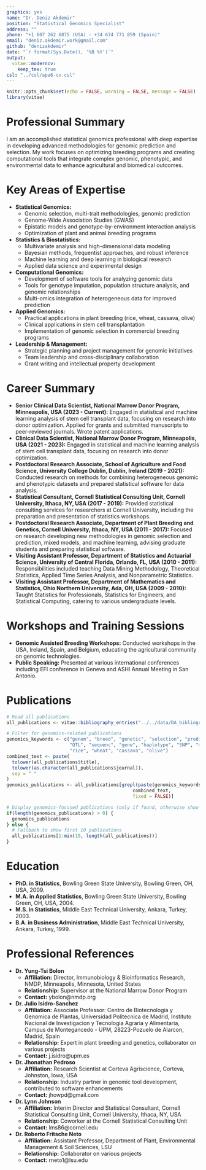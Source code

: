 ```yaml
---
graphics: yes
name: "Dr. Deniz Akdemir"
position: "Statistical Genomics Specialist"
address: ""
phone: "+1 607 262 6875 (USA) - +34 674 771 859 (Spain)"
email: "deniz.akdemir.work@gmail.com"
github: "denizakdemir"
date: "`r format(Sys.Date(), '%B %Y')`"
output: 
  vitae::moderncv:
    keep_tex: true
csl: "../csl/apa6-cv.csl"
---
```


```r
knitr::opts_chunk$set(echo = FALSE, warning = FALSE, message = FALSE)
library(vitae)
```

# Professional Summary

I am an accomplished statistical genomics professional with deep expertise in developing advanced methodologies for genomic prediction and selection. My work focuses on optimizing breeding programs and creating computational tools that integrate complex genomic, phenotypic, and environmental data to enhance agricultural and biomedical outcomes.

# Key Areas of Expertise

- **Statistical Genomics:**
  - Genomic selection, multi-trait methodologies, genomic prediction
  - Genome-Wide Association Studies (GWAS)
  - Epistatic models and genotype-by-environment interaction analysis
  - Optimization of plant and animal breeding programs

- **Statistics & Biostatistics:**
  - Multivariate analysis and high-dimensional data modeling
  - Bayesian methods, frequentist approaches, and robust inference
  - Machine learning and deep learning in biological research
  - Applied data science and experimental design

- **Computational Genomics:**
  - Development of software tools for analyzing genomic data
  - Tools for genotype imputation, population structure analysis, and genomic relationships
  - Multi-omics integration of heterogeneous data for improved prediction

- **Applied Genomics:**
  - Practical applications in plant breeding (rice, wheat, cassava, olive)
  - Clinical applications in stem cell transplantation
  - Implementation of genomic selection in commercial breeding programs

- **Leadership & Management:**
  - Strategic planning and project management for genomic initiatives
  - Team leadership and cross-disciplinary collaboration
  - Grant writing and intellectual property development


# Career Summary
-   **Senior Clinical Data Scientist, National Marrow Donor Program, Minneapolis, USA (2023 - Current):** Engaged in statistical and machine learning analysis of stem cell transplant data, focusing on research into donor optimization. Applied for grants and submitted manuscripts to peer-reviewed journals. Wrote patent applications.
-   **Clinical Data Scientist, National Marrow Donor Program, Minneapolis, USA (2021 - 2023):** Engaged in statistical and machine learning analysis of stem cell transplant data, focusing on research into donor optimization.
- **Postdoctoral Research Associate, School of Agriculture and Food Science, University College Dublin, Dublin, Ireland (2019 - 2021):** Conducted research on methods for combining heterogeneous genomic and phenotypic datasets and prepared statistical software for data analysis.
- **Statistical Consultant, Cornell Statistical Consulting Unit, Cornell University, Ithaca, NY, USA (2017 - 2019):** Provided statistical consulting services for researchers at Cornell University, including the preparation and presentation of statistics workshops.
- **Postdoctoral Research Associate, Department of Plant Breeding and Genetics, Cornell University, Ithaca, NY, USA (2011 - 2017):** Focused on research developing new methodologies in genomic selection and prediction, mixed models, and machine learning, advising graduate students and preparing statistical software.
- **Visiting Assistant Professor, Department of Statistics and Actuarial Science, University of Central Florida, Orlando, FL, USA (2010 - 2011):** Responsibilities included teaching Data Mining Methodology, Theoretical Statistics, Applied Time Series Analysis, and Nonparametric Statistics.
- **Visiting Assistant Professor, Department of Mathematics and Statistics, Ohio Northern University, Ada, OH, USA (2009 - 2010):** Taught Statistics for Professionals, Statistics for Engineers, and Statistical Computing, catering to various undergraduate levels.

# Workshops and Training Sessions

- **Genomic Assisted Breeding Workshops:** Conducted workshops in the USA, Ireland, Spain, and Belgium, educating the agricultural community on genomic technologies.
- **Public Speaking:** Presented at various international conferences including EFI conference in Geneva and ASHI Annual Meeting in San Antonio.

# Publications

```r
# Read all publications
all_publications <- vitae::bibliography_entries("../../data/DA_bibliography.bib")

# Filter for genomics-related publications
genomics_keywords <- c("genom", "breed", "genetic", "selection", "prediction", "GWAS", "epistasis", 
                       "QTL", "sequenc", "gene", "haplotype", "SNP", "marker", "crop", "plant",
                       "rice", "wheat", "cassava", "olive")
combined_text <- paste(
  tolower(all_publications$title), 
  tolower(as.character(all_publications$journal)),
  sep = " "
)
genomics_publications <- all_publications[grepl(paste(genomics_keywords, collapse="|"), 
                                              combined_text, 
                                              fixed = FALSE)]

# Display genomics-focused publications (only if found, otherwise show first 10)
if(length(genomics_publications) > 0) {
  genomics_publications
} else {
  # Fallback to show first 10 publications
  all_publications[1:min(10, length(all_publications))]
}
```

# Education

- **PhD. in Statistics**, Bowling Green State University, Bowling Green, OH, USA, 2009.
- **M.A. in Applied Statistics**, Bowling Green State University, Bowling Green, OH, USA, 2004.
- **M.S. in Statistics**, Middle East Technical University, Ankara, Turkey, 2003.
- **B.A. in Business Administration**, Middle East Technical University, Ankara, Turkey, 1999.

# Professional References

- **Dr. Yung-Tsi Bolon**
  - **Affiliation:** Director, Immunobiology & Bioinformatics Research, NMDP, Minneapolis, Minnesota, United States
  - **Relationship:** Supervisor at the National Marrow Donor Program
  - **Contact:** ybolon@nmdp.org
- **Dr. Julio Isidro-Sanchez**
  - **Affiliation:** Associate Professor: Centro de Biotecnologia y Genomica de Plantas, Universidad Politecnica de Madrid, Instituto Nacional de Investigacion y Tecnologia Agraria y Alimentaria, Campus de Montegancedo - UPM, 28223-Pozuelo de Alarcon, Madrid, Spain
  - **Relationship:** Expert in plant breeding and genetics, collaborator on various projects
  - **Contact:** j.isidro@upm.es
- **Dr. Jhonathan Pedroso**
  - **Affiliation:** Research Scientist at Corteva Agriscience, Corteva, Johnston, Iowa, USA
  - **Relationship:** Industry partner in genomic tool development, contributed to software enhancements
  - **Contact:** jhowpd@gmail.com
- **Dr. Lynn Johnson**
  - **Affiliation:** Interim Director and Statistical Consultant, Cornell Statistical Consulting Unit, Cornell University, Ithaca, NY, USA
  - **Relationship:** Coworker at the Cornell Statistical Consulting Unit
  - **Contact:** lms86@cornell.edu
- **Dr. Roberto Fritsche Neto**
  - **Affiliation:** Assistant Professor, Department of Plant, Environmental Management & Soil Sciences, LSU
  - **Relationship:** Collaborator on various projects
  - **Contact:** rneto1@lsu.edu
